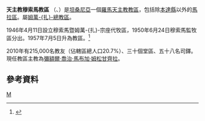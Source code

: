 {{Infobox Roman Catholic diocese
|Roman Catholic Diocese of = 天主教穆索馬教區
|Latin name of diocese = Dioecesis Musomensis
|image =
|caption =
|location = [[坦桑尼亞|坦桑尼亞]]
|territory = [[馬拉區|馬拉區]]（[[本達縣|本達縣]]以外）
|population =215,000
|rite = 拉丁禮
|patron =
|province = 姆萬-{扎}-
|established = 1946年
|cathedral =
|co-cathedral =
|leadership = 主教
|website =
|教宗 =
|metropolitan =
|ordinary = 彌額爾‧喬治‧馬布加‧姆松甘齊拉
|coadjutor bishop =
|auxiliary =
}}

'''天主教穆索馬教區''' （{{lang-la|Dioecesis Musomensis}}、{{lang-sw|Jimbo Katoliki la Musoma}}）是[[坦桑尼亞|坦桑尼亞]]一個[[羅馬天主教|羅馬天主教]][[教區|教區]]，包括除[[本達縣|本達縣]]以外的[[馬拉區|馬拉區]]。屬[[天主教姆萬扎總教區|姆萬-{扎}-總教區]]。

1946年4月11日設立穆索馬暨姆萬-{扎}-宗座代牧區，1950年6月24日穆索馬監牧區分出。1957年7月5日升為教區。<ref>{{cite journal
|journal=[[宗座公報|宗座公報]]
|publisher=梵蒂岡出版社
|date=1958年
|volume=50
|title=''Quam pollicitationem''
|page=137
|url=http://www.vatican.va/archive/aas/documents/AAS%2050%20%5B1958%5D%20-%20ocr.pdf
|access-date=2013-05-26
|archive-date=2012-08-09
|archive-url=https://www.webcitation.org/69mL2kt3C?url=http://www.vatican.va/archive/aas/documents/AAS%2050%20%5B1958%5D%20-%20ocr.pdf
|dead-url=no
}}</ref>

2010年有215,000名教友（佔轄區總人口20.7%）、三十個堂區、五十八名司鐸。現任教區主教為[[彌額爾‧喬治‧馬布加‧姆松甘齊拉|彌額爾‧喬治‧馬布加‧姆松甘齊拉]]。
==參考資料==
{{reflist}}
{{坦桑尼亞天主教教區}}
[[Category:坦桑尼亞天主教教區|M]]